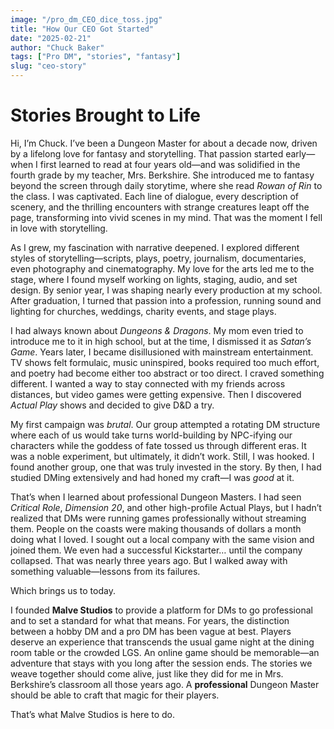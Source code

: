 ```yaml
---
image: "/pro_dm_CEO_dice_toss.jpg"
title: "How Our CEO Got Started"
date: "2025-02-21"
author: "Chuck Baker"
tags: ["Pro DM", "stories", "fantasy"]
slug: "ceo-story"
---
```

# **Stories Brought to Life**  

Hi, I’m Chuck. I’ve been a Dungeon Master for about a decade now, driven by a lifelong love for fantasy and storytelling. That passion started early—when I first learned to read at four years old—and was solidified in the fourth grade by my teacher, Mrs. Berkshire. She introduced me to fantasy beyond the screen through daily storytime, where she read *Rowan of Rin* to the class. I was captivated. Each line of dialogue, every description of scenery, and the thrilling encounters with strange creatures leapt off the page, transforming into vivid scenes in my mind. That was the moment I fell in love with storytelling.  

As I grew, my fascination with narrative deepened. I explored different styles of storytelling—scripts, plays, poetry, journalism, documentaries, even photography and cinematography. My love for the arts led me to the stage, where I found myself working on lights, staging, audio, and set design. By senior year, I was shaping nearly every production at my school. After graduation, I turned that passion into a profession, running sound and lighting for churches, weddings, charity events, and stage plays.  

I had always known about *Dungeons & Dragons*. My mom even tried to introduce me to it in high school, but at the time, I dismissed it as *Satan’s Game*. Years later, I became disillusioned with mainstream entertainment. TV shows felt formulaic, music uninspired, books required too much effort, and poetry had become either too abstract or too direct. I craved something different. I wanted a way to stay connected with my friends across distances, but video games were getting expensive. Then I discovered *Actual Play* shows and decided to give D&D a try.  

My first campaign was *brutal*. Our group attempted a rotating DM structure where each of us would take turns world-building by NPC-ifying our characters while the goddess of fate tossed us through different eras. It was a noble experiment, but ultimately, it didn’t work. Still, I was hooked. I found another group, one that was truly invested in the story. By then, I had studied DMing extensively and had honed my craft—I was *good* at it.  

That’s when I learned about professional Dungeon Masters. I had seen *Critical Role*, *Dimension 20*, and other high-profile Actual Plays, but I hadn’t realized that DMs were running games professionally without streaming them. People on the coasts were making thousands of dollars a month doing what I loved. I sought out a local company with the same vision and joined them. We even had a successful Kickstarter… until the company collapsed. That was nearly three years ago. But I walked away with something valuable—lessons from its failures.  

Which brings us to today.  

I founded **Malve Studios** to provide a platform for DMs to go professional and to set a standard for what that means. For years, the distinction between a hobby DM and a pro DM has been vague at best. Players deserve an experience that transcends the usual game night at the dining room table or the crowded LGS. An online game should be memorable—an adventure that stays with you long after the session ends. The stories we weave together should come alive, just like they did for me in Mrs. Berkshire’s classroom all those years ago. A **professional** Dungeon Master should be able to craft that magic for their players.  

That’s what Malve Studios is here to do.  
